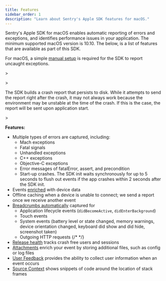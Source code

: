 ```yaml
---
title: Features
sidebar_order: 1
description: "Learn about Sentry's Apple SDK features for macOS."
---
```


Sentry's Apple SDK for macOS enables automatic reporting of errors and exceptions, and identifies performance issues in your application. The minimum supported macOS version is 10.10. The below, is a list of features that are available as part of this SDK.

<Alert>

For macOS, a simple [manual setup](/platforms/apple/guides/macos/usage/#capturing-uncaught-exceptions) is required for the SDK to report uncaught exceptions.

</Alert>>

<Alert>>

The SDK builds a crash report that persists to disk. While it attempts to send the report right after the crash, it may not always work because the environment may be unstable at the time of the crash. If this is the case, the report will be sent upon application start.

</Alert>>


**Features:**

- Multiple types of errors are captured, including:
  - Mach exceptions
  - Fatal signals
  - Unhandled exceptions
  - C++ exceptions
  - Objective-C exceptions
  - Error messages of fatalError, assert, and precondition
  - Start-up crashes. The SDK init waits synchronously for up to 5 seconds to flush out events if the app crashes within 2 seconds after the SDK init.
- Events [enriched](/platforms/apple/enriching-events/context/) with device data
- Offline caching when a device is unable to connect; we send a report once we receive another event
- [Breadcrumbs automatically](/platforms/apple/enriching-events/breadcrumbs/#automatic-breadcrumbs) captured for
  - Application lifecycle events (`didBecomeActive`, `didEnterBackground`)
  - Touch events
  - System events (battery level or state changed, memory warnings, device orientation changed, keyboard did show and did hide, screenshot taken)
  - Outgoing HTTP requests
  {/* <!-- When adding an auto breadcrumb item here please also update /platform-includes/enriching-events/breadcrumbs/automatic-breadcrumbs/apple.mdx --> */}
- [Release health](/product/releases/health/) tracks crash free users and sessions
- [Attachments](/platforms/apple/enriching-events/attachments/) enrich your event by storing additional files, such as config or log files
- [User Feedback](/platforms/apple/user-feedback/) provides the ability to collect user information when an event occurs
- [Source Context](/platforms/apple/data-management/debug-files/source-context/) shows snippets of code around the location of stack frames
